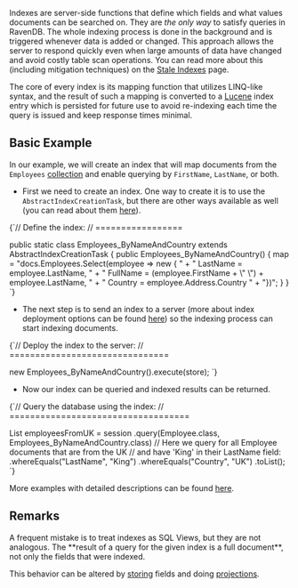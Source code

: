 
Indexes are server-side functions that define which fields and what values documents can be searched on. They are _the only way_ to satisfy queries in RavenDB. The whole indexing process is done in the background and is triggered whenever data is added or changed. This approach allows the server to respond quickly even when large amounts of data have changed and avoid costly table scan operations. You can read more about this (including mitigation techniques) on the [Stale Indexes](../indexes/stale-indexes.mdx) page.

The core of every index is its mapping function that utilizes LINQ-like syntax, and the result of such a mapping is converted to a [Lucene](http://lucene.apache.org/) index entry which is persisted for future use to avoid re-indexing each time the query is issued and keep response times minimal.

## Basic Example

In our example, we will create an index that will map documents from the `Employees` [collection](../client-api/faq/what-is-a-collection.mdx) and enable querying by `FirstName`, `LastName`, or both.

- First we need to create an index. One way to create it is to use the `AbstractIndexCreationTask`, but there are other ways available as well (you can read about them [here](../indexes/creating-and-deploying.mdx)).

<TabItem value="indexes_1" label="indexes_1">
<CodeBlock language="java">
{`// Define the index:
// =================

public static class Employees_ByNameAndCountry extends AbstractIndexCreationTask \{
    public Employees_ByNameAndCountry() \{
        map =  "docs.Employees.Select(employee => new \{ " +
            "    LastName = employee.LastName, " +
            "    FullName = (employee.FirstName + \\" \\") + employee.LastName, " +
            "    Country = employee.Address.Country " +
            "\})";
    \}
\}
`}
</CodeBlock>
</TabItem>

- The next step is to send an index to a server (more about index deployment options can be found [here](../indexes/creating-and-deploying.mdx)) so the indexing process can start indexing documents.

<TabItem value="indexes_2" label="indexes_2">
<CodeBlock language="java">
{`// Deploy the index to the server:
// ===============================

new Employees_ByNameAndCountry().execute(store);
`}
</CodeBlock>
</TabItem>

- Now our index can be queried and indexed results can be returned.

<TabItem value="indexes_3" label="indexes_3">
<CodeBlock language="java">
{`// Query the database using the index: 
// ===================================

List<Employee> employeesFromUK = session
    .query(Employee.class, Employees_ByNameAndCountry.class)
     // Here we query for all Employee documents that are from the UK
     // and have 'King' in their LastName field:                     
    .whereEquals("LastName", "King")
    .whereEquals("Country", "UK")
    .toList();
`}
</CodeBlock>
</TabItem>

More examples with detailed descriptions can be found [here](../indexes/indexing-basics.mdx).

## Remarks

<Admonition type="warning" title="Remember" id="remember" href="#remember">
A frequent mistake is to treat indexes as SQL Views, but they are not analogous. The **result of a query for the given index is a full document**, not only the fields that were indexed. 

This behavior can be altered by [storing](../indexes/storing-data-in-index.mdx) fields and doing [projections](../indexes/querying/projections.mdx).
</Admonition>


